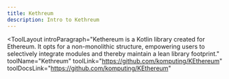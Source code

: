 ```yaml
---
title: Kethreum
description: Intro to Kethreum
---
```


<ToolLayout
    introParagraph="Kethereum is a Kotlin library created for Ethereum. It opts for a non-monolithic structure, empowering users to selectively integrate modules and thereby maintain a lean library footprint."
    toolName="Kethreum"
    toolLink="https://github.com/komputing/KEthereum"
    toolDocsLink="https://github.com/komputing/KEthereum"
>
</ToolLayout>